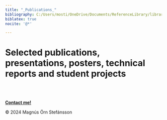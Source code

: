 ```yaml
---
title: "_Publications_"
bibliography: C:/Users/mosti/OneDrive/Documents/ReferenceLibrary/library_most_SelectedPublications.bib
biblatex: true
nocite: '@*'

---
```


# Selected publications, presentations, posters, technical reports and student projects

::: {#refs}
:::

<br></br>

 <!-- Footer: -->
<html lang="en">
<head>
    <meta charset="UTF-8">
    <meta name="viewport" content="width=device-width, initial-scale=1.0">
    <link rel="stylesheet"          href="Styles.css">
    <title>My Website</title>
</head>
<body>
    <!-- Your website content goes here -->
    <footer>
          <p><a href="mailto:mostinn@gmail.com"><b>Contact me!</b></a></p>
          <p>© 2024 Magnús Örn Stefánsson</p> 
    </footer>
</body>
</html>
